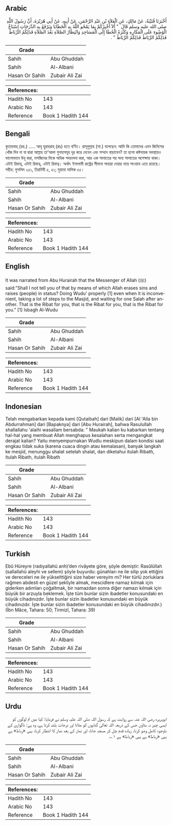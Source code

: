 ## Arabic


<div dir="rtl" lang="ar" style={{fontSize:'larger',backgroundColor:'#f8f9fa',padding:20}}>
أَخْبَرَنَا قُتَيْبَةُ، عَنْ مَالِكٍ، عَنِ الْعَلاَءِ بْنِ عَبْدِ الرَّحْمَنِ، عَنْ أَبِيهِ، عَنْ أَبِي هُرَيْرَةَ، أَنَّ رَسُولَ اللَّهِ صلى الله عليه وسلم قَالَ ‏ "‏ أَلاَ أُخْبِرُكُمْ بِمَا يَمْحُو اللَّهُ بِهِ الْخَطَايَا وَيَرْفَعُ بِهِ الدَّرَجَاتِ إِسْبَاغُ الْوُضُوءِ عَلَى الْمَكَارِهِ وَكَثْرَةُ الْخُطَا إِلَى الْمَسَاجِدِ وَانْتِظَارُ الصَّلاَةِ بَعْدَ الصَّلاَةِ فَذَلِكُمُ الرِّبَاطُ فَذَلِكُمُ الرِّبَاطُ فَذَلِكُمُ الرِّبَاطُ ‏"‏ ‏.‏
</div>
<div style={{backgroundColor:'#f8f9fa',padding:20, marginBottom: 10}}><table> <thead> <tr> <th>Grade</th> <th></th> </tr> </thead> <tbody> <tr><td>Sahih</td><td>Abu Ghuddah</td></tr><tr><td>Sahih</td><td>Al-Albani</td></tr><tr><td>Hasan Or Sahih</td><td>Zubair Ali Zai</td></tr></tbody></table><table> <thead> <tr> <th>References:</th> <th></th> </tr> </thead> <tbody><tr><td>Hadith No</td><td>143</td></tr><tr><td>Arabic No</td><td>143</td></tr><tr><td>Reference</td><td>Book 1 Hadith 144</td></tr></tbody></table></div>

## Bengali


<div dir="ltr" lang="bn" style={{fontSize:'larger',backgroundColor:'#f8f9fa',padding:20}}>
কুতায়বাহ্ (রহ.) ..... আবূ হুরায়রাহ্ (রাঃ) হতে বর্ণিত। রাসূলুল্লাহ (সা.) বলেছেন: আমি কি তোমাদের এমন জিনিসের খোঁজ দিব না যা দ্বারা আল্লাহ তা'আলা গুনাহসমূহ দূর করে দেবেন এবং সম্মান বাড়াবেন? তা হলো কষ্টদায়ক অবস্থায়ও ভালোভাবে উযূ করা, মসজিদের দিকে অধিক পদচালনা করা, আর এক সালাতের পর অন্য সালাতের অপেক্ষায় থাকা। এটাই রিবাত্ব, এটাই রিবাত্ব, এটাই রিবাত্ব। অর্থাৎ ইসালামী রাষ্ট্রের সীমানা পাহারা দেয়ার ন্যায় সাওয়াব এতে রয়েছে। সহীহ: মুসলিম ২৫১, তিরমিযী ৫, ৫১; মুয়াত্তা মালিক ৫৫।
</div>
<div style={{backgroundColor:'#f8f9fa',padding:20, marginBottom: 10}}><table> <thead> <tr> <th>Grade</th> <th></th> </tr> </thead> <tbody> <tr><td>Sahih</td><td>Abu Ghuddah</td></tr><tr><td>Sahih</td><td>Al-Albani</td></tr><tr><td>Hasan Or Sahih</td><td>Zubair Ali Zai</td></tr></tbody></table><table> <thead> <tr> <th>References:</th> <th></th> </tr> </thead> <tbody><tr><td>Hadith No</td><td>143</td></tr><tr><td>Arabic No</td><td>143</td></tr><tr><td>Reference</td><td>Book 1 Hadith 144</td></tr></tbody></table></div>

## English


<div dir="ltr" lang="en" style={{fontSize:'larger',backgroundColor:'#f8f9fa',padding:20}}>
It was narrated from Abu Hurairah that the Messenger of Allah (ﷺ) said:"Shall I not tell you of that by means of which Allah erases sins and raises (people) in status? Doing Wudu' properly [1] even when it is inconvenient, taking a lot of steps to the Masjid, and waiting for one Salah after another. That is the Ribat for you, that is the Ribat for you, that is the Ribat for you." [1] Isbagh Al-Wudu
</div>
<div style={{backgroundColor:'#f8f9fa',padding:20, marginBottom: 10}}><table> <thead> <tr> <th>Grade</th> <th></th> </tr> </thead> <tbody> <tr><td>Sahih</td><td>Abu Ghuddah</td></tr><tr><td>Sahih</td><td>Al-Albani</td></tr><tr><td>Hasan Or Sahih</td><td>Zubair Ali Zai</td></tr></tbody></table><table> <thead> <tr> <th>References:</th> <th></th> </tr> </thead> <tbody><tr><td>Hadith No</td><td>143</td></tr><tr><td>Arabic No</td><td>143</td></tr><tr><td>Reference</td><td>Book 1 Hadith 144</td></tr></tbody></table></div>

## Indonesian


<div dir="ltr" lang="id" style={{fontSize:'larger',backgroundColor:'#f8f9fa',padding:20}}>
Telah mengabarkan kepada kami [Qutaibah] dari [Malik] dari [Al 'Alla bin Abdurrahman] dari [Bapaknya] dari [Abu Hurairah], bahwa Rasulullah shallallahu 'alaihi wasallam bersabda: " Maukah kalian ku kabarkan tentang hal-hal yang membuat Allah menghapus kesalahan serta mengangkat derajat kalian? Yaitu menyempurnakan Wudlu meskipun dalam kondisi saat engkau tidak suka (karena cuaca dingin atau kemalasan), banyak langkah ke mesjid, menunggu shalat setelah shalat, dan diketahui itulah Ribath, itulah Ribath, itulah Ribath
</div>
<div style={{backgroundColor:'#f8f9fa',padding:20, marginBottom: 10}}><table> <thead> <tr> <th>Grade</th> <th></th> </tr> </thead> <tbody> <tr><td>Sahih</td><td>Abu Ghuddah</td></tr><tr><td>Sahih</td><td>Al-Albani</td></tr><tr><td>Hasan Or Sahih</td><td>Zubair Ali Zai</td></tr></tbody></table><table> <thead> <tr> <th>References:</th> <th></th> </tr> </thead> <tbody><tr><td>Hadith No</td><td>143</td></tr><tr><td>Arabic No</td><td>143</td></tr><tr><td>Reference</td><td>Book 1 Hadith 144</td></tr></tbody></table></div>

## Turkish


<div dir="ltr" lang="tr" style={{fontSize:'larger',backgroundColor:'#f8f9fa',padding:20}}>
Ebû Hüreyre (radıyallahü anh)’den rivâyete göre, şöyle demiştir: Rasûlüllah (sallallahü aleyhi ve sellem) şöyle buyurdu: günahları ne ile silip yok ettiğini ve dereceleri ne ile yükselttiğini size haber vereyim mi? Her türlü zorluklara rağmen abdesti en güzel şekliyle almak, mescidlere namaz kılmak için giderken adımları çoğaltmak, bir namazdan sonra diğer namazı kılmak için büyük bir arzuyla beklemek. İşte tüm bunlar sizin ibadetler konusundaki en büyük cihadınızdır. İşte bunlar sizin ibadetler konusundaki en büyük cihadınızdır. İşte bunlar sizin ibadetler konusundaki en büyük cihadınızdır.) (İbn Mâce, Tahara: 50; Tirmizî, Tahara: 39)
</div>
<div style={{backgroundColor:'#f8f9fa',padding:20, marginBottom: 10}}><table> <thead> <tr> <th>Grade</th> <th></th> </tr> </thead> <tbody> <tr><td>Sahih</td><td>Abu Ghuddah</td></tr><tr><td>Sahih</td><td>Al-Albani</td></tr><tr><td>Hasan Or Sahih</td><td>Zubair Ali Zai</td></tr></tbody></table><table> <thead> <tr> <th>References:</th> <th></th> </tr> </thead> <tbody><tr><td>Hadith No</td><td>143</td></tr><tr><td>Arabic No</td><td>143</td></tr><tr><td>Reference</td><td>Book 1 Hadith 144</td></tr></tbody></table></div>

## Urdu


<div dir="rtl" lang="ur" style={{fontSize:'larger',backgroundColor:'#f8f9fa',padding:20}}>
ابوہریرہ رضی اللہ عنہ سے روایت ہے کہ رسول اللہ صلی اللہ علیہ وسلم نے فرمایا: کیا میں تم لوگوں کو ایسی چیز نہ بتاؤں جس کے ذریعہ اللہ تعالیٰ گناہوں کو مٹاتا اور درجات بلند کرتا ہے، وہ ہے: ناگواری کے باوجود کامل وضو کرنا، زیادہ قدم چل کر مسجد جانا، اور نماز کے بعد نماز کا انتظار کرنا، یہی «رباط» ہے یہی «رباط» ہے یہی «رباط» ہے ۱؎۔
</div>
<div style={{backgroundColor:'#f8f9fa',padding:20, marginBottom: 10}}><table> <thead> <tr> <th>Grade</th> <th></th> </tr> </thead> <tbody> <tr><td>Sahih</td><td>Abu Ghuddah</td></tr><tr><td>Sahih</td><td>Al-Albani</td></tr><tr><td>Hasan Or Sahih</td><td>Zubair Ali Zai</td></tr></tbody></table><table> <thead> <tr> <th>References:</th> <th></th> </tr> </thead> <tbody><tr><td>Hadith No</td><td>143</td></tr><tr><td>Arabic No</td><td>143</td></tr><tr><td>Reference</td><td>Book 1 Hadith 144</td></tr></tbody></table></div>